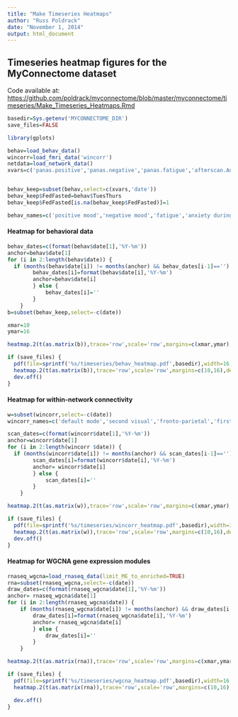 ```yaml
---
title: "Make Timeseries Heatmaps"
author: "Russ Poldrack"
date: "November 1, 2014"
output: html_document
---
```


## Timeseries heatmap figures for the MyConnectome dataset

Code available at: [https://github.com/poldrack/myconnectome/blob/master/myconnectome/timeseries/Make_Timeseries_Heatmaps.Rmd](https://github.com/poldrack/myconnectome/blob/master/myconnectome/timeseries/Make_Timeseries_Heatmaps.Rmd)

```r
basedir=Sys.getenv('MYCONNECTOME_DIR')
save_files=FALSE

library(gplots)

behav=load_behav_data()
wincorr=load_fmri_data('wincorr')
netdata=load_network_data()
xvars=c('panas.positive','panas.negative','panas.fatigue','afterscan.Anxietyduringscan','afterscan.diastolic','afterscan.pulse','afterscan.systolic','morning.Sleepquality','morning.Soreness','prevevening.Alcohol','prevevening.Guthealth','prevevening.Psoriasisseverity','prevevening.Stress', 'prevevening.Timespentoutdoors','temp.mean',"email.LIWCcdi","email.LIWCnegemo","email.LIWCposemo",'zeo.zq')


behav_keep=subset(behav,select=c(xvars,'date'))
behav_keep$FedFasted=behav$TuesThurs
behav_keep$FedFasted[is.na(behav_keep$FedFasted)]=1

behav_names=c('positive mood','negative mood','fatigue','anxiety during scan','diastolic BP','pulse','systolic BP','sleep quality (rating)','soreness','alcohol intake','gut health','psoriasis severity','stress','time outdoors','mean outdoor temperature','email: categorical-dynamic index','email: negative emotion','email:positive emotion','sleep (ZEO ZQ)','fed vs. fasted')
```

#### Heatmap for behavioral data

```r
behav_dates=c(format(behav$date[1],'%Y-%m'))
anchor=behav$date[1]
for (i in 2:length(behav$date)) {
  if (months(behav$date[i]) != months(anchor) && behav_dates[i-1]=='') {
		behav_dates[i]=format(behav$date[i],'%Y-%m')
		anchor=behav$date[i]
		} else {
			behav_dates[i]=''
		}
	}
b=subset(behav_keep,select=-c(date))

xmar=10
ymar=16

heatmap.2(t(as.matrix(b)),trace='row',scale='row',margins=c(xmar,ymar),dendrogram='row',Colv=FALSE,na.rm=TRUE,na.color='gray',tracecol='black',linecol=FALSE,labRow=behav_names,labCol=behav_dates)

if (save_files) {
  pdf(file=sprintf('%s/timeseries/behav_heatmap.pdf',basedir),width=16,height=10)
  heatmap.2(t(as.matrix(b)),trace='row',scale='row',margins=c(10,16),dendrogram='row',Colv=FALSE,na.rm=TRUE,na.color='gray',tracecol='black',linecol=FALSE,labRow=behav_names,labCol=behav_dates)
  dev.off()
}

```

#### Heatmap for within-network connectivity

```r
w=subset(wincorr,select=-c(date))
wincorr_names=c('default mode','second visual','fronto-parietal','first visual','dorsal attention','ventral attention','salience','cingulo-opercular','somatomotor','fronto-parietal-2','medial parietal','parieto-occipital')

scan_dates=c(format(wincorr$date[1],'%Y-%m'))
anchor=wincorr$date[1]
for (i in 2:length(wincorr $date)) {
  if (months(wincorr$date[i]) != months(anchor) && scan_dates[i-1]=='') {
		scan_dates[i]=format(wincorr$date[i],'%Y-%m')
		anchor= wincorr$date[i]
		} else {
			scan_dates[i]=''
		}
	}

heatmap.2(t(as.matrix(w)),trace='row',scale='row',margins=c(xmar,ymar),dendrogram='row',Colv=FALSE,na.rm=TRUE,na.color='gray',tracecol='black',linecol=FALSE,labRow=wincorr_names,labCol=scan_dates,key=FALSE)

if (save_files) {
  pdf(file=sprintf('%s/timeseries/wincorr_heatmap.pdf',basedir),width=16,height=10)
  heatmap.2(t(as.matrix(w)),trace='row',scale='row',margins=c(10,16),dendrogram='row',Colv=FALSE,na.rm=TRUE,na.color='gray',tracecol='black',linecol=FALSE,labRow=wincorr_names,labCol=scan_dates,key=FALSE)
  dev.off()
}
```


#### Heatmap for WGCNA gene expression modules

```r
rnaseq_wgcna=load_rnaseq_data(limit_ME_to_enriched=TRUE)
rna=subset(rnaseq_wgcna,select=-c(date))
draw_dates=c(format(rnaseq_wgcna$date[1],'%Y-%m'))
anchor= rnaseq_wgcna$date[1]
for (i in 2:length(rnaseq_wgcna$date)) {
	if (months(rnaseq_wgcna$date[i]) != months(anchor) && draw_dates[i-1]=='') {
		draw_dates[i]=format(rnaseq_wgcna$date[i],'%Y-%m')
		anchor= rnaseq_wgcna$date[i]
		} else {
			draw_dates[i]=''
		}
	}

heatmap.2(t(as.matrix(rna)),trace='row',scale='row',margins=c(xmar,ymar),dendrogram='row',Colv=FALSE,na.rm=TRUE,na.color='gray',tracecol='black',linecol=FALSE,labRow=names(rna),labCol=draw_dates,key=FALSE)

if (save_files) {
  pdf(file=sprintf('%s/timeseries/wgcna_heatmap.pdf',basedir),width=16,height=10)
  heatmap.2(t(as.matrix(rna)),trace='row',scale='row',margins=c(10,16),dendrogram='row',Colv=FALSE,na.rm=TRUE,na.color='gray',tracecol='black',linecol=FALSE,labRow=names(rna),labCol=draw_dates,key=FALSE)

  dev.off()
}
```




